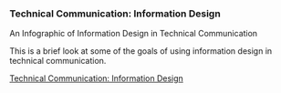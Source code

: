 
### Technical Communication: Information Design
An Infographic of Information Design in Technical Communication

This is a brief look at some of the goals of using information design in technical communication.

[Technical Communication: Information Design](Projects\TechC\Infographic.png)


